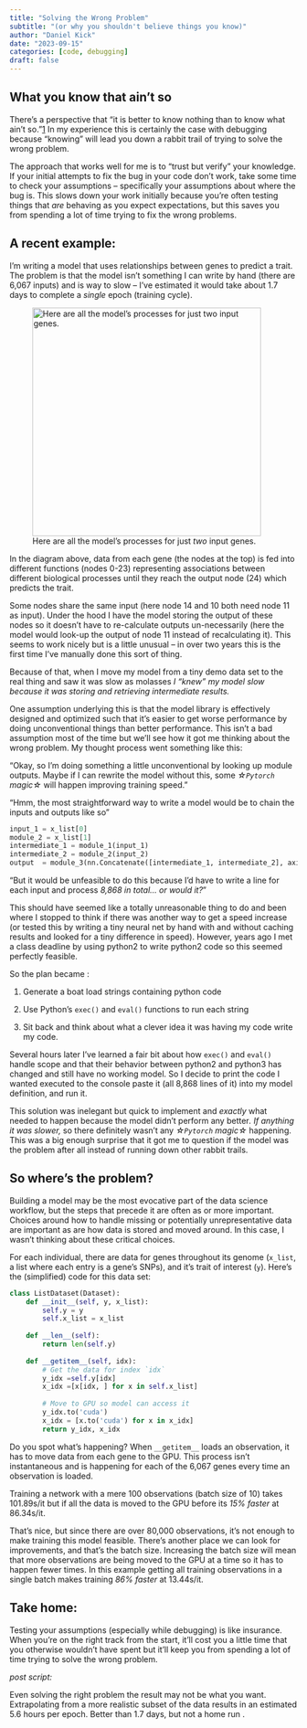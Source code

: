 ```yaml
---
title: "Solving the Wrong Problem"
subtitle: "(or why you shouldn't believe things you know)"
author: "Daniel Kick"
date: "2023-09-15"
categories: [code, debugging]
draft: false
---
```


## What you know that ain't so

There's a perspective that "it is better to know nothing than to know what ain't so."[1](https://quoteinvestigator.com/2015/05/30/better-know/) In my experience this is certainly the case with debugging because "knowing" will lead you down a rabbit trail of trying to solve the wrong problem.

The approach that works well for me is to "trust but verify" your knowledge. If your initial attempts to fix the bug in your code don't work, take some time to check your assumptions -- specifically your assumptions about where the bug is. This slows down your work initially because you're often testing things that *are* behaving as you expect expectations, but this saves you from spending a lot of time trying to fix the wrong problems.

## A recent example:

I'm writing a model that uses relationships between genes to predict a trait. The problem is that the model isn't something I can write by hand (there are 6,067 inputs) and is way to slow -- I've estimated it would take about 1.7 days to complete a *single* epoch (training cycle).

![Here are all the model's processes for just *two* input genes.](ExampleConnectionsKegg.png){width="400"}

In the diagram above, data from each gene (the nodes at the top) is fed into different functions (nodes 0-23) representing associations between different biological processes until they reach the output node (24) which predicts the trait.

Some nodes share the same input (here node 14 and 10 both need node 11 as input). Under the hood I have the model storing the output of these nodes so it doesn't have to re-calculate outputs un-necessarily (here the model would look-up the output of node 11 instead of recalculating it). This seems to work nicely but is a little unusual -- in over two years this is the first time I've manually done this sort of thing.

Because of that, when I move my model from a tiny demo data set to the real thing and saw it was slow as molasses *I "knew" my model slow because it was storing and retrieving intermediate results.*

One assumption underlying this is that the model library is effectively designed and optimized such that it's easier to get worse performance by doing unconventional things than better performance. This isn't a bad assumption most of the time but we'll see how it got me thinking about the wrong problem. My thought process went something like this:

"Okay, so I'm doing something a little unconventional by looking up module outputs. Maybe if I can rewrite the model without this, some *☆`Pytorch` magic☆* will happen improving training speed."

"Hmm, the most straightforward way to write a model would be to chain the inputs and outputs like so"

``` python
input_1 = x_list[0]
module_2 = x_list[1]
intermediate_1 = module_1(input_1)
intermediate_2 = module_2(input_2)
output  = module_3(nn.Concatenate([intermediate_1, intermediate_2], axis = 1))
```

"But it would be unfeasible to do this because I'd have to write a line for each input and process *8,868 in total... or would it?*"

This should have seemed like a totally unreasonable thing to do and been where I stopped to think if there was another way to get a speed increase (or tested this by writing a tiny neural net by hand with and without caching results and looked for a tiny difference in speed). However, years ago I met a class deadline by using python2 to write python2 code so this seemed perfectly feasible.

So the plan became :

1.  Generate a boat load strings containing python code

2.  Use Python's `exec()` and `eval()` functions to run each string

3.  Sit back and think about what a clever idea it was having my code write my code.

Several hours later I've learned a fair bit about how `exec()` and `eval()` handle scope and that their behavior between python2 and python3 has changed and still have no working model. So I decide to print the code I wanted executed to the console paste it (all 8,868 lines of it) into my model definition, and run it.

This solution was inelegant but quick to implement and *exactly* what needed to happen because the model didn't perform any better*. If anything it was slower,* so there definitely wasn't any *☆`Pytorch` magic☆* happening. This was a big enough surprise that it got me to question if the model was the problem after all instead of running down other rabbit trails.

## So where's the problem?

Building a model may be the most evocative part of the data science workflow, but the steps that precede it are often as or more important. Choices around how to handle missing or potentially unrepresentative data are important as are how data is stored and moved around. In this case, I wasn't thinking about these critical choices.

For each individual, there are data for genes throughout its genome (`x_list`, a list where each entry is a gene's SNPs), and it's trait of interest (`y`). Here's the (simplified) code for this data set:

``` python
class ListDataset(Dataset):
    def __init__(self, y, x_list):
        self.y = y 
        self.x_list = x_list
        
    def __len__(self):
        return len(self.y)
    
    def __getitem__(self, idx):
        # Get the data for index `idx`
        y_idx =self.y[idx]
        x_idx =[x[idx, ] for x in self.x_list]
        
        # Move to GPU so model can access it
        y_idx.to('cuda')
        x_idx = [x.to('cuda') for x in x_idx]
        return y_idx, x_idx
```

Do you spot what's happening? When `__getitem__` loads an observation, it has to move data from each gene to the GPU. This process isn't instantaneous and is happening for each of the 6,067 genes every time an observation is loaded.

Training a network with a mere 100 observations (batch size of 10) takes 101.89s/it but if all the data is moved to the GPU before its *15% faster* at 86.34s/it.

That's nice, but since there are over 80,000 observations, it's not enough to make training this model feasible. There's another place we can look for improvements, and that's the batch size. Increasing the batch size will mean that more observations are being moved to the GPU at a time so it has to happen fewer times. In this example getting all training observations in a single batch makes training *86% faster* at 13.44s/it.

## Take home:

Testing your assumptions (especially while debugging) is like insurance. When you're on the right track from the start, it'll cost you a little time that you otherwise wouldn't have spent but it'll keep you from spending a lot of time trying to solve the wrong problem.

*post script:*

Even solving the right problem the result may not be what you want. Extrapolating from a more realistic subset of the data results in an estimated 5.6 hours per epoch. Better than 1.7 days, but not a home run .
